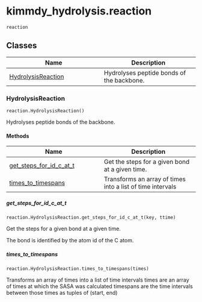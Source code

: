 # kimmdy_hydrolysis.reaction { #kimmdy_hydrolysis.reaction }

`reaction`



## Classes

| Name | Description |
| --- | --- |
| [HydrolysisReaction](#kimmdy_hydrolysis.reaction.HydrolysisReaction) | Hydrolyses peptide bonds of the backbone. |

### HydrolysisReaction { #kimmdy_hydrolysis.reaction.HydrolysisReaction }

`reaction.HydrolysisReaction()`

Hydrolyses peptide bonds of the backbone.

#### Methods

| Name | Description |
| --- | --- |
| [get_steps_for_id_c_at_t](#kimmdy_hydrolysis.reaction.HydrolysisReaction.get_steps_for_id_c_at_t) | Get the steps for a given bond at a given time. |
| [times_to_timespans](#kimmdy_hydrolysis.reaction.HydrolysisReaction.times_to_timespans) | Transforms an array of times into a list of time intervals |

##### get_steps_for_id_c_at_t { #kimmdy_hydrolysis.reaction.HydrolysisReaction.get_steps_for_id_c_at_t }

`reaction.HydrolysisReaction.get_steps_for_id_c_at_t(key, ttime)`

Get the steps for a given bond at a given time.

The bond is identified by the atom id of the C atom.

##### times_to_timespans { #kimmdy_hydrolysis.reaction.HydrolysisReaction.times_to_timespans }

`reaction.HydrolysisReaction.times_to_timespans(times)`

Transforms an array of times into a list of time intervals
times are an array of times at which the SASA was calculated
timespans are the time intervals between those times
as tuples of (start, end)
